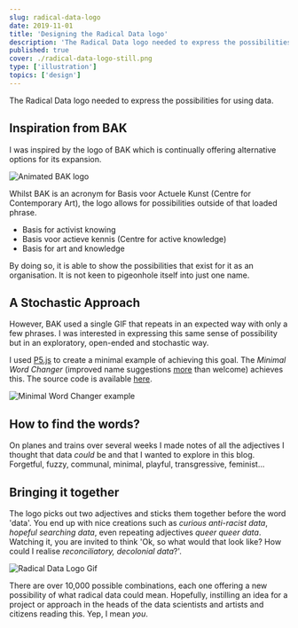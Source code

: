 ```yaml
---
slug: radical-data-logo
date: 2019-11-01
title: 'Designing the Radical Data logo'
description: 'The Radical Data logo needed to express the possibilities for using data.'
published: true
cover: ./radical-data-logo-still.png
type: ['illustration']
topics: ['design']
---
```


The Radical Data logo needed to express the possibilities for using data.

## Inspiration from BAK

I was inspired by the logo of BAK which is continually offering alternative options for its expansion.

![Animated BAK logo](bak-logo.gif)

Whilst BAK is an acronym for Basis voor Actuele Kunst (Centre for Contemporary Art), the logo allows for possibilities outside of that loaded phrase.

- Basis for activist knowing
- Basis voor actieve kennis (Centre for active knowledge)
- Basis for art and knowledge

By doing so, it is able to show the possibilities that exist for it as an organisation. It is not keen to pigeonhole itself into just one name.

## A Stochastic Approach

However, BAK used a single GIF that repeats in an expected way with only a few phrases. I was interested in expressing this same sense of possibility but in an exploratory, open-ended and stochastic way.

I used [P5.js](https://p5js.org/) to create a minimal example of achieving this goal. The *Minimal Word Changer* (improved name suggestions <u>more</u> than welcome) achieves this. The source code is available [here](https://github.com/joekroese/minimal-word-changer).

![Minimal Word Changer example](minimal-word-changer-example.gif)

## How to find the words?

On planes and trains over several weeks I made notes of all the adjectives I thought that data *could* be and that I wanted to explore in this blog. Forgetful, fuzzy, communal, minimal, playful, transgressive, feminist...

## Bringing it together

The logo picks out two adjectives and sticks them together before the word 'data'. You end up with nice creations such as *curious anti-racist data*, *hopeful searching data*, even repeating adjectives *queer queer data*. Watching it, you are invited to think 'Ok, so what would that look like? How could I realise *reconciliatory, decolonial data*?'.

![Radical Data Logo Gif](radical-data-logo.gif)

There are over 10,000 possible combinations, each one offering a new possibility of what radical data could mean. Hopefully, instilling an idea for a project or approach in the heads of the data scientists and artists and citizens reading this. Yep, I mean *you*.
